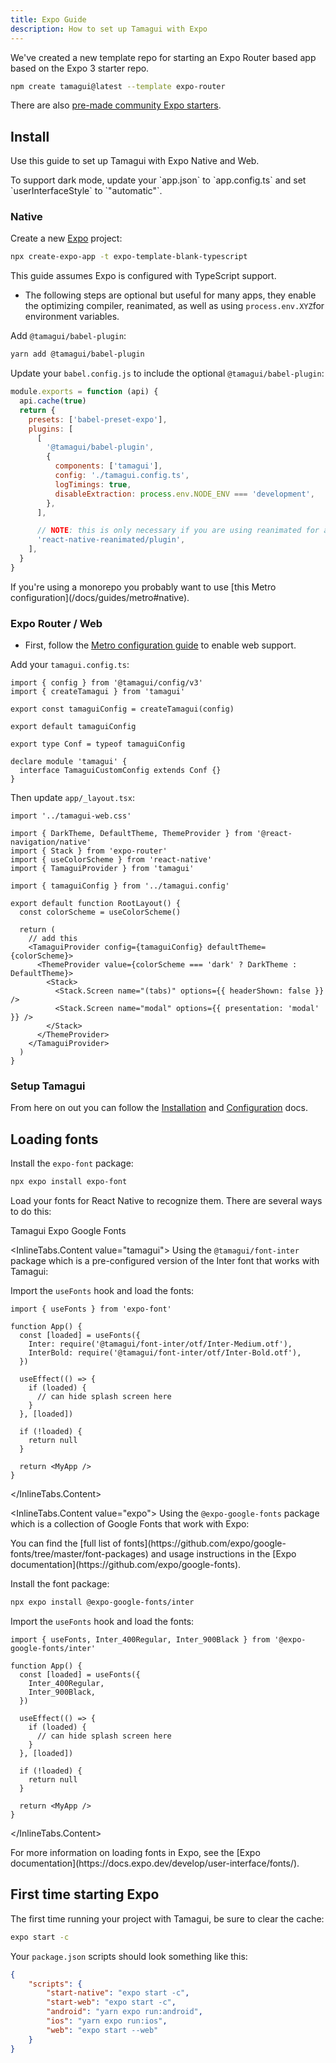 ```yaml
---
title: Expo Guide
description: How to set up Tamagui with Expo
---
```


We've created a new template repo for starting an Expo Router based app based on
the Expo 3 starter repo.

```bash
npm create tamagui@latest --template expo-router
```

There are also [pre-made community Expo starters](/community).

## Install

Use this guide to set up Tamagui with Expo Native and Web.

<Notice>
    To support dark mode, update your `app.json` to `app.config.ts` and set `userInterfaceStyle` to `"automatic"`.
</Notice>

### Native

Create a new [Expo](https://docs.expo.dev/get-started/create-a-project/#initialize-a-new-project) project:

```bash
npx create-expo-app -t expo-template-blank-typescript
```

<Notice>
    This guide assumes Expo is configured with TypeScript support.
</Notice>

- The following steps are optional but useful for many apps, they enable the optimizing compiler, reanimated, as well as using `process.env.XYZ`for environment variables.

Add `@tamagui/babel-plugin`:

```bash
yarn add @tamagui/babel-plugin
```

Update your `babel.config.js` to include the optional `@tamagui/babel-plugin`:

```js
module.exports = function (api) {
  api.cache(true)
  return {
    presets: ['babel-preset-expo'],
    plugins: [
      [
        '@tamagui/babel-plugin',
        {
          components: ['tamagui'],
          config: './tamagui.config.ts',
          logTimings: true,
          disableExtraction: process.env.NODE_ENV === 'development',
        },
      ],

      // NOTE: this is only necessary if you are using reanimated for animations
      'react-native-reanimated/plugin',
    ],
  }
}

```

<Notice>
    If you're using a monorepo you probably want to use [this Metro configuration](/docs/guides/metro#native).
</Notice>

### Expo Router / Web

- First, follow the [Metro configuration guide](/docs/guides/metro#web-support) to enable web support.

Add your `tamagui.config.ts`:

```tsx
import { config } from '@tamagui/config/v3'
import { createTamagui } from 'tamagui'

export const tamaguiConfig = createTamagui(config)

export default tamaguiConfig

export type Conf = typeof tamaguiConfig

declare module 'tamagui' {
  interface TamaguiCustomConfig extends Conf {}
}
```

Then update `app/_layout.tsx`:

```tsx showMore
import '../tamagui-web.css'

import { DarkTheme, DefaultTheme, ThemeProvider } from '@react-navigation/native'
import { Stack } from 'expo-router'
import { useColorScheme } from 'react-native'
import { TamaguiProvider } from 'tamagui'

import { tamaguiConfig } from '../tamagui.config'

export default function RootLayout() {
  const colorScheme = useColorScheme()

  return (
    // add this
    <TamaguiProvider config={tamaguiConfig} defaultTheme={colorScheme}>
      <ThemeProvider value={colorScheme === 'dark' ? DarkTheme : DefaultTheme}>
        <Stack>
          <Stack.Screen name="(tabs)" options={{ headerShown: false }} />
          <Stack.Screen name="modal" options={{ presentation: 'modal' }} />
        </Stack>
      </ThemeProvider>
    </TamaguiProvider>
  )
}
```

### Setup Tamagui

From here on out you can follow the [Installation](/docs/intro/installation) and [Configuration](/docs/core/configuration) docs.

## Loading fonts

Install the `expo-font` package:

```bash
npx expo install expo-font
```

Load your fonts for React Native to recognize them. There are several ways to do this:

<Spacer size="$6" />

<InlineTabs id="font" defaultValue="tamagui">
<InlineTabs.List>
    <InlineTabs.Tab value="tamagui">Tamagui</InlineTabs.Tab>
    <InlineTabs.Tab value="expo">Expo Google Fonts</InlineTabs.Tab>
</InlineTabs.List>

<InlineTabs.Content value="tamagui">
Using the `@tamagui/font-inter` package which is a pre-configured version of the Inter font that works with Tamagui:

Import the `useFonts` hook and load the fonts:

```tsx
import { useFonts } from 'expo-font'

function App() {
  const [loaded] = useFonts({
    Inter: require('@tamagui/font-inter/otf/Inter-Medium.otf'),
    InterBold: require('@tamagui/font-inter/otf/Inter-Bold.otf'),
  })

  useEffect(() => {
    if (loaded) {
      // can hide splash screen here
    }
  }, [loaded])

  if (!loaded) {
    return null
  }

  return <MyApp />
}
```
</InlineTabs.Content>

<InlineTabs.Content value="expo">
Using the `@expo-google-fonts` package which is a collection of Google Fonts that work with Expo:

<Notice>
    You can find the [full list of fonts](https://github.com/expo/google-fonts/tree/master/font-packages) and usage instructions in the [Expo documentation](https://github.com/expo/google-fonts).
</Notice>

Install the font package:

```bash
npx expo install @expo-google-fonts/inter
```

Import the `useFonts` hook and load the fonts:

```tsx
import { useFonts, Inter_400Regular, Inter_900Black } from '@expo-google-fonts/inter'

function App() {
  const [loaded] = useFonts({
    Inter_400Regular,
    Inter_900Black,
  })

  useEffect(() => {
    if (loaded) {
      // can hide splash screen here
    }
  }, [loaded])

  if (!loaded) {
    return null
  }

  return <MyApp />
}
```
</InlineTabs.Content>
</InlineTabs>

<Notice>
    For more information on loading fonts in Expo, see the [Expo documentation](https://docs.expo.dev/develop/user-interface/fonts/).
</Notice>

## First time starting Expo

The first time running your project with Tamagui, be sure to clear the cache:

```bash
expo start -c
```

Your `package.json` scripts should look something like this:

```json
{
    "scripts": {
        "start-native": "expo start -c",
        "start-web": "expo start -c",
        "android": "yarn expo run:android",
        "ios": "yarn expo run:ios",
        "web": "expo start --web"
    }
}
```